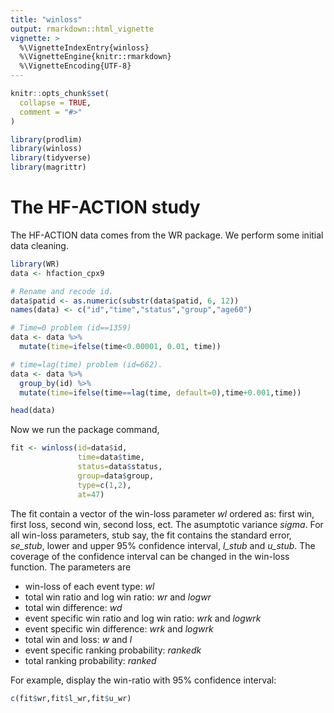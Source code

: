 ```yaml
---
title: "winloss"
output: rmarkdown::html_vignette
vignette: >
  %\VignetteIndexEntry{winloss}
  %\VignetteEngine{knitr::rmarkdown}
  %\VignetteEncoding{UTF-8}
---
```


```r
knitr::opts_chunk$set(
  collapse = TRUE,
  comment = "#>"
)
```

```r
library(prodlim)
library(winloss)
library(tidyverse)
library(magrittr)
```

# The HF-ACTION study

The HF-ACTION data comes from the WR package. We perform some initial data cleaning.

```r
library(WR)
data <- hfaction_cpx9

# Rename and recode id.
data$patid <- as.numeric(substr(data$patid, 6, 12))
names(data) <- c("id","time","status","group","age60")

# Time=0 problem (id==1359)
data <- data %>%
  mutate(time=ifelse(time<0.00001, 0.01, time)) 

# time=lag(time) problem (id=662).
data <- data %>%
  group_by(id) %>%
  mutate(time=ifelse(time==lag(time, default=0),time+0.001,time))

head(data)
```

Now we run the package command,

```r
fit <- winloss(id=data$id,
               time=data$time, 
               status=data$status, 
               group=data$group, 
               type=c(1,2), 
               at=47)
```

The fit contain a vector of the win-loss parameter *wl* ordered as: first win, first loss, second win, second loss, ect. The asumptotic variance *sigma*. For all win-loss parameters, stub say, the fit contains the standard error, *se_stub*, lower and upper 95% confidence interval, *l_stub* and *u_stub*. The coverage of the confidence interval can be changed in the win-loss function. The parameters are

* win-loss of each event type: *wl*
* total win ratio and log win ratio: *wr* and *logwr*
* total win difference: *wd*
* event specific win ratio and log win ratio: *wrk* and *logwrk*
* event specific win difference: *wrk* and *logwrk*
* total win and loss: *w* and *l*
* event specific ranking probability: *rankedk*
* total ranking probability: *ranked*

For example, display the win-ratio with 95% confidence interval:

```r
c(fit$wr,fit$l_wr,fit$u_wr)
```

